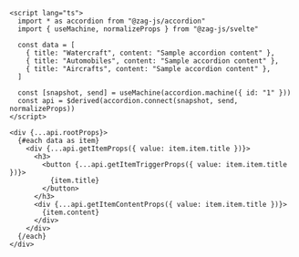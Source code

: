 ```svelte {1}
<script lang="ts">
  import * as accordion from "@zag-js/accordion"
  import { useMachine, normalizeProps } from "@zag-js/svelte"

  const data = [
    { title: "Watercraft", content: "Sample accordion content" },
    { title: "Automobiles", content: "Sample accordion content" },
    { title: "Aircrafts", content: "Sample accordion content" },
  ]

  const [snapshot, send] = useMachine(accordion.machine({ id: "1" }))
  const api = $derived(accordion.connect(snapshot, send, normalizeProps))
</script>

<div {...api.rootProps}>
  {#each data as item}
    <div {...api.getItemProps({ value: item.item.title })}>
      <h3>
        <button {...api.getItemTriggerProps({ value: item.item.title })}>
          {item.title}
        </button>
      </h3>
      <div {...api.getItemContentProps({ value: item.item.title })}>
        {item.content}
      </div>
    </div>
  {/each}
</div>
```
